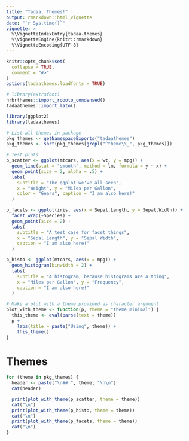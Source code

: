 ```yaml
---
title: "Tadaa, Themes!"
output: rmarkdown::html_vignette
date: "`r Sys.time()`"
vignette: >
  %\VignetteIndexEntry{tadaa-themes}
  %\VignetteEngine{knitr::rmarkdown}
  %\VignetteEncoding{UTF-8}
---
```


```r
knitr::opts_chunk$set(
  collapse = TRUE,
  comment = "#>"
)
options(tadaathemes.loadfonts = TRUE)

# library(extrafont)
hrbrthemes::import_roboto_condensed()
tadaathemes::import_lato()
```

```r
library(ggplot2)
library(tadaathemes)

# List all themes in package
pkg_themes <- getNamespaceExports("tadaathemes")
pkg_themes <- sort(pkg_themes[grepl("^theme\\_", pkg_themes)])

# Test plots
p_scatter <- ggplot(mtcars, aes(x = wt, y = mpg)) +
  geom_line(stat = "smooth", method = lm, formula = y ~ x) +
  geom_point(size = 2, alpha = .5) +
  labs(
    subtitle = "The ggplot we've all seen",
    x = "Weight", y = "Miles per Gallon",
    color = "Gears", caption = "I am also here!"
  )

p_facets <- ggplot(iris, aes(x = Sepal.Length, y = Sepal.Width)) +
  facet_wrap(~Species) +
  geom_point(size = 2) +
  labs(
    subtitle = "A test case for facet things",
    x = "Sepal Length", y = "Sepal Width",
    caption = "I am also here!"
  )

p_histo <- ggplot(mtcars, aes(x = mpg)) +
  geom_histogram(binwidth = 2) +
  labs(
    subtitle = "A histogram, because histograms are a thing",
    x = "Miles per Gallon", y = "Frequency",
    caption = "I am also here!"
  )

# Make a plot with a theme provided as character argument
plot_with_theme <- function(p, theme = "theme_minimal") {
  this_theme <- eval(parse(text = theme))
  p + 
    labs(title = paste("Using", theme)) +
    this_theme()
}
```

# Themes

```r
for (theme in pkg_themes) {
  header <- paste("\n## ", theme, "\n\n")
  cat(header)

  print(plot_with_theme(p_scatter, theme = theme))
  cat("\n")
  print(plot_with_theme(p_histo, theme = theme))
  cat("\n")
  print(plot_with_theme(p_facets, theme = theme))
  cat("\n")
}
```

